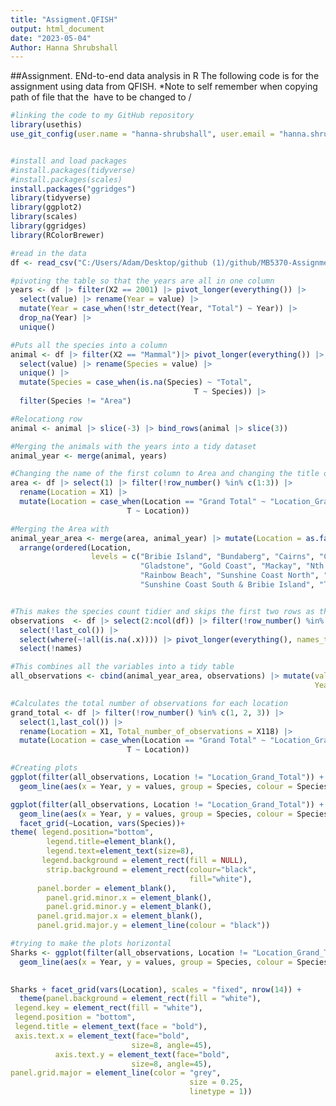 ```yaml
---
title: "Assigment.QFISH"
output: html_document
date: "2023-05-04"
Author: Hanna Shrubshall 
---
```


##Assignment. ENd-to-end data analysis in R 
The following code is for the assignment using data from QFISH. 
*Note to self remember when copying path of file that the \ have to be changed to /

```r
#linking the code to my GitHub repository 
library(usethis)
use_git_config(user.name = "hanna-shrubshall", user.email = "hanna.shrubshall@gmail.com")


#install and load packages 
#install.packages(tidyverse)
#install.packages(scales)
install.packages("ggridges")
library(tidyverse)
library(ggplot2)
library(scales)
library(ggridges)
library(RColorBrewer)
```

```r
#read in the data
df <- read_csv("C:/Users/Adam/Desktop/github (1)/github/MB5370-Assignmet/data/Sharks.csv", col_names = FALSE)

#pivoting the table so that the years are all in one column 
years <- df |> filter(X2 == 2001) |> pivot_longer(everything()) |> 
  select(value) |> rename(Year = value) |> 
  mutate(Year = case_when(!str_detect(Year, "Total") ~ Year)) |>
  drop_na(Year) |> 
  unique()

#Puts all the species into a column 
animal <- df |> filter(X2 == "Mammal")|> pivot_longer(everything()) |> 
  select(value) |> rename(Species = value) |> 
  unique() |> 
  mutate(Species = case_when(is.na(Species) ~ "Total",
                                         T ~ Species)) |>
  filter(Species != "Area")

#Relocationg row
animal <- animal |> slice(-3) |> bind_rows(animal |> slice(3))

#Merging the animals with the years into a tidy dataset
animal_year <- merge(animal, years)

#Changing the name of the first column to Area and changing the title of Grand Total to Location Grand Total 
area <- df |> select(1) |> filter(!row_number() %in% c(1:3)) |> 
  rename(Location = X1) |> 
  mutate(Location = case_when(Location == "Grand Total" ~ "Location_Grand_Total",
                          T ~ Location))

#Merging the Area with 
animal_year_area <- merge(area, animal_year) |> mutate(Location = as.factor(Location)) |> 
  arrange(ordered(Location,
                  levels = c("Bribie Island", "Bundaberg", "Cairns", "Capricorn Coast",
                             "Gladstone", "Gold Coast", "Mackay", "Nth Stradbroke Is.",
                             "Rainbow Beach", "Sunshine Coast North", "Sunshine Coast South",
                             "Sunshine Coast South & Bribie Island", "Townsville", "Area_Grand_Total")))


#This makes the species count tidier and skips the first two rows as they are not relevant information 
observations  <- df |> select(2:ncol(df)) |> filter(!row_number() %in% c(1, 2, 3)) |> 
  select(!last_col()) |> 
  select(where(~!all(is.na(.x)))) |> pivot_longer(everything(), names_to = "names", values_to = "values") |> 
  select(!names)

#This combines all the variables into a tidy table 
all_observations <- cbind(animal_year_area, observations) |> mutate(values = as.numeric(values),
                                                                    Year = as.numeric(Year))

#Calculates the total number of observations for each location 
grand_total <- df |> filter(!row_number() %in% c(1, 2, 3)) |> 
  select(1,last_col()) |> 
  rename(Location = X1, Total_number_of_observations = X118) |> 
  mutate(Location = case_when(Location == "Grand Total" ~ "Location_Grand_Total",
                          T ~ Location))
```


```r
#Creating plots 
ggplot(filter(all_observations, Location != "Location_Grand_Total")) +
  geom_line(aes(x = Year, y = values, group = Species, colour = Species)) +   facet_wrap(~Location, nrow = 4)

ggplot(filter(all_observations, Location != "Location_Grand_Total")) +
  geom_line(aes(x = Year, y = values, group = Species, colour = Species)) +
  facet_grid(~Location, vars(Species))+
theme( legend.position="bottom",
        legend.title=element_blank(),
        legend.text=element_text(size=8),
       legend.background = element_rect(fill = NULL),
        strip.background = element_rect(colour="black",
                                        fill="white"),
      panel.border = element_blank(),
        panel.grid.minor.x = element_blank(),
        panel.grid.minor.y = element_blank(), 
      panel.grid.major.x = element_blank(), 
      panel.grid.major.y = element_line(colour = "black"))


```

```r
#trying to make the plots horizontal 
Sharks <- ggplot(filter(all_observations, Location != "Location_Grand_Total")) +
  geom_line(aes(x = Year, y = values, group = Species, colour = Species))+   facet_wrap(~Location, nrow = 4)
       

Sharks + facet_grid(vars(Location), scales = "fixed", nrow(14)) + 
  theme(panel.background = element_rect(fill = "white"),
 legend.key = element_rect(fill = "white"),
 legend.position = "bottom",
 legend.title = element_text(face = "bold"), 
 axis.text.x = element_text(face="bold", 
                           size=8, angle=45),
          axis.text.y = element_text(face="bold",  
                           size=8, angle=45), 
panel.grid.major = element_line(color = "grey",
                                        size = 0.25,
                                        linetype = 1))

  


```

